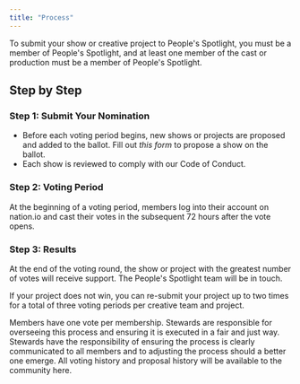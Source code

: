 ```yaml
---
title: "Process"
---
```


To submit your show or creative project to People's Spotlight, you must be a member of People's Spotlight, and at least one member of the cast or production must be a member of People's Spotlight. 

## Step by Step

### Step 1: Submit Your Nomination

* Before each voting period begins, new shows or projects are proposed and added to the ballot. Fill out *this form* to propose a show on the ballot.
* Each show is reviewed to comply with our Code of Conduct. 

### Step 2: Voting Period 

At the beginning of a voting period, members log into their account on nation.io and cast their votes in the subsequent 72 hours after the vote opens. 

### Step 3: Results 

At the end of the voting round, the show or project with the greatest number of votes will receive support. The People's Spotlight team will be in touch. 

If your project does not win, you can re-submit your project up to two times for a total of three voting periods per creative team and project. 

Members have one vote per membership. Stewards are responsible for overseeing this process and ensuring it is executed in a fair and just way. Stewards have the responsibility of ensuring the process is clearly communicated to all members and to adjusting the process should a better one emerge. All voting history and proposal history will be available to the community here.
